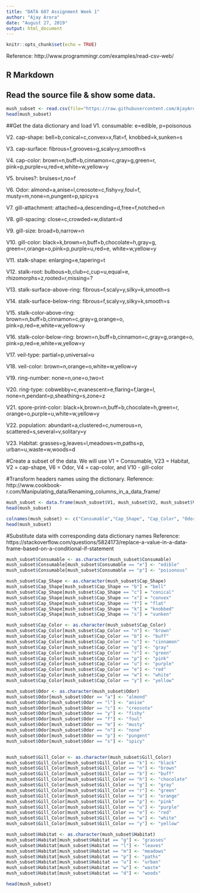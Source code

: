 ---
title: "DATA 607 Assignment Week 1"
author: "Ajay Arora"
date: "August 27, 2019"
output: html_document
---

```{r setup, include=FALSE}
knitr::opts_chunk$set(echo = TRUE)
```
Reference: http://www.programmingr.com/examples/read-csv-web/

## R Markdown
## Read the source file & show some data.
```{r}
mush_subset <- read.csv(file="https://raw.githubusercontent.com/AjayArora35/DATA-607-Assignment-Week-1/master/agaricus-lepiota.data", header=FALSE, sep=",")
head(mush_subset)
```

##Get the data dictionary and load 
V1. consumable: e=edible, p=poisonous

V2. cap-shape: bell=b,conical=c,convex=x,flat=f, knobbed=k,sunken=s

V3. cap-surface: fibrous=f,grooves=g,scaly=y,smooth=s

V4. cap-color: brown=n,buff=b,cinnamon=c,gray=g,green=r, pink=p,purple=u,red=e,white=w,yellow=y

V5. bruises?: bruises=t,no=f

V6. Odor: almond=a,anise=l,creosote=c,fishy=y,foul=f, musty=m,none=n,pungent=p,spicy=s

V7. gill-attachment: attached=a,descending=d,free=f,notched=n

V8. gill-spacing: close=c,crowded=w,distant=d

V9. gill-size: broad=b,narrow=n

V10. gill-color: black=k,brown=n,buff=b,chocolate=h,gray=g, green=r,orange=o,pink=p,purple=u,red=e, white=w,yellow=y

V11. stalk-shape: enlarging=e,tapering=t

V12. stalk-root: bulbous=b,club=c,cup=u,equal=e, rhizomorphs=z,rooted=r,missing=?

V13. stalk-surface-above-ring: fibrous=f,scaly=y,silky=k,smooth=s

V14. stalk-surface-below-ring: fibrous=f,scaly=y,silky=k,smooth=s

V15. stalk-color-above-ring: brown=n,buff=b,cinnamon=c,gray=g,orange=o, pink=p,red=e,white=w,yellow=y

V16. stalk-color-below-ring: brown=n,buff=b,cinnamon=c,gray=g,orange=o, pink=p,red=e,white=w,yellow=y

V17. veil-type: partial=p,universal=u

V18. veil-color: brown=n,orange=o,white=w,yellow=y

V19. ring-number: none=n,one=o,two=t

V20. ring-type: cobwebby=c,evanescent=e,flaring=f,large=l, none=n,pendant=p,sheathing=s,zone=z

V21. spore-print-color: black=k,brown=n,buff=b,chocolate=h,green=r, orange=o,purple=u,white=w,yellow=y

V22. population: abundant=a,clustered=c,numerous=n, scattered=s,several=v,solitary=y

V23. Habitat: grasses=g,leaves=l,meadows=m,paths=p, urban=u,waste=w,woods=d


#Create a subset of the data.  We will use V1 = Consumable, V23 = Habitat, V2 = cap-shape, V6 = Odor, V4 = cap-color, and V10 - gill-color


#Transform headers names using the dictionary.
Reference: http://www.cookbook-r.com/Manipulating_data/Renaming_columns_in_a_data_frame/

```{r}
mush_subset <- data.frame(mush_subset$V1, mush_subset$V2, mush_subset$V4, mush_subset$V6, mush_subset$V10, mush_subset$V23)
head(mush_subset)
```

```{r}
colnames(mush_subset) <- c("Consumable","Cap_Shape", "Cap_Color", "Odor", "Gill_Color", "Habitat")
head(mush_subset)

```
#Substitute data with corresponding data dictionary names
Reference: https://stackoverflow.com/questions/5824173/replace-a-value-in-a-data-frame-based-on-a-conditional-if-statement

```{r}
mush_subset$Consumable <- as.character(mush_subset$Consumable)
mush_subset$Consumable[mush_subset$Consumable == "e"] <- "edible"
mush_subset$Consumable[mush_subset$Consumable == "p"] <- "poisonous"

mush_subset$Cap_Shape <- as.character(mush_subset$Cap_Shape)
mush_subset$Cap_Shape[mush_subset$Cap_Shape == "b"] = "bell"
mush_subset$Cap_Shape[mush_subset$Cap_Shape == "c"] = "conical"
mush_subset$Cap_Shape[mush_subset$Cap_Shape == "x"] = "convex"
mush_subset$Cap_Shape[mush_subset$Cap_Shape == "f"] = "flat"
mush_subset$Cap_Shape[mush_subset$Cap_Shape == "k"] = "knobbed"
mush_subset$Cap_Shape[mush_subset$Cap_Shape == "s"] = "sunken"

mush_subset$Cap_Color <- as.character(mush_subset$Cap_Color)
mush_subset$Cap_Color[mush_subset$Cap_Color == "n"] <- "brown"
mush_subset$Cap_Color[mush_subset$Cap_Color == "b"] <- "buff"
mush_subset$Cap_Color[mush_subset$Cap_Color == "c"] <- "cinnamon"
mush_subset$Cap_Color[mush_subset$Cap_Color == "g"] <- "gray"
mush_subset$Cap_Color[mush_subset$Cap_Color == "r"] <- "green"
mush_subset$Cap_Color[mush_subset$Cap_Color == "p"] <- "pink"
mush_subset$Cap_Color[mush_subset$Cap_Color == "u"] <- "purple"
mush_subset$Cap_Color[mush_subset$Cap_Color == "e"] <- "red"
mush_subset$Cap_Color[mush_subset$Cap_Color == "w"] <- "white"
mush_subset$Cap_Color[mush_subset$Cap_Color == "y"] <- "yellow"

mush_subset$Odor <- as.character(mush_subset$Odor)
mush_subset$Odor[mush_subset$Odor == "a"] <- "almond"
mush_subset$Odor[mush_subset$Odor == "l"] <- "anise"
mush_subset$Odor[mush_subset$Odor == "c"] <- "creosote"
mush_subset$Odor[mush_subset$Odor == "y"] <- "fishy"
mush_subset$Odor[mush_subset$Odor == "f"] <- "foul"
mush_subset$Odor[mush_subset$Odor == "m"] <- "musty"
mush_subset$Odor[mush_subset$Odor == "n"] <- "none"
mush_subset$Odor[mush_subset$Odor == "p"] <- "pungent"
mush_subset$Odor[mush_subset$Odor == "s"] <- "spicy"


mush_subset$Gill_Color <- as.character(mush_subset$Gill_Color)
mush_subset$Gill_Color[mush_subset$Gill_Color == "k"] <- "black"
mush_subset$Gill_Color[mush_subset$Gill_Color == "n"] <- "brown"
mush_subset$Gill_Color[mush_subset$Gill_Color == "b"] <- "buff"
mush_subset$Gill_Color[mush_subset$Gill_Color == "h"] <- "chocolate"
mush_subset$Gill_Color[mush_subset$Gill_Color == "g"] <- "gray"
mush_subset$Gill_Color[mush_subset$Gill_Color == "r"] <- "green"
mush_subset$Gill_Color[mush_subset$Gill_Color == "o"] <- "orange"
mush_subset$Gill_Color[mush_subset$Gill_Color == "p"] <- "pink"
mush_subset$Gill_Color[mush_subset$Gill_Color == "u"] <- "purple"
mush_subset$Gill_Color[mush_subset$Gill_Color == "e"] <- "red"
mush_subset$Gill_Color[mush_subset$Gill_Color == "w"] <- "white"
mush_subset$Gill_Color[mush_subset$Gill_Color == "y"] <- "yellow"

mush_subset$Habitat <- as.character(mush_subset$Habitat)
mush_subset$Habitat[mush_subset$Habitat == "g"] <- "grasses"
mush_subset$Habitat[mush_subset$Habitat == "l"] <- "leaves"
mush_subset$Habitat[mush_subset$Habitat == "m"] <- "meadows"
mush_subset$Habitat[mush_subset$Habitat == "p"] <- "paths"
mush_subset$Habitat[mush_subset$Habitat == "u"] <- "urban"
mush_subset$Habitat[mush_subset$Habitat == "w"] <- "waste"
mush_subset$Habitat[mush_subset$Habitat == "d"] <- "woods"

head(mush_subset)
```




